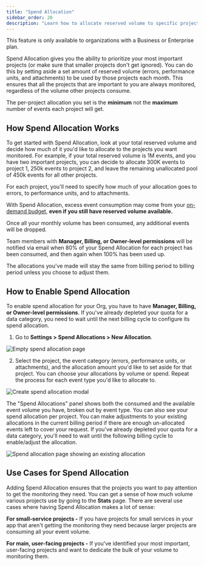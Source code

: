 ```yaml
---
title: "Spend Allocation"
sidebar_order: 20
description: "Learn how to allocate reserved volume to specific projects so that the most important projects are always monitored."
---
```


<Note>

This feature is only available to organizations with a Business or Enterprise plan.

</Note>

Spend Allocation gives you the ability to prioritize your most important projects (or make sure that smaller projects don't get ignored). You can do this by setting aside a set amount of reserved volume (errors, performance units, and attachments) to be used by those projects each month. This ensures that all the projects that are important to you are always monitored, regardless of the volume other projects consume.

<Note>

The per-project allocation you set is the **minimum** not the **maximum** number of events each project will get.

</Note>

## How Spend Allocation Works

To get started with Spend Allocation, look at your total reserved volume and decide how much of it you'd like to allocate to the projects you want monitored. For example, if your total reserved volume is 1M events, and you have two important projects, you can decide to allocate 300K events to project 1, 250k events to project 2, and leave the remaining unallocated pool of 450k events for all other projects.

For each project, you'll need to specify how much of your allocation goes to errors, to performance units, and to attachments.

<Note>

With Spend Allocation, excess event consumption may come from your [on-demand budget](/pricing/#on-demand-capacity), <b>even if you still have reserved volume available.</b>

</Note>

Once all your monthly volume has been consumed, any additional events will be dropped.

Team members with **Manager, Billing, or Owner-level permissions** will be notified via email when 80% of your Spend Allocation for each project has been consumed, and then again when 100% has been used up.

The allocations you've made will stay the same from billing period to billing period unless you choose to adjust them.

## How to Enable Spend Allocation

To enable spend allocation for your Org, you have to have **Manager, Billing, or Owner-level permissions**. If you've already depleted your quota for a data category, you need to wait until the next billing cycle to configure its spend allocation.

1. Go to **Settings > Spend Allocations > New Allocation**.

![Empty spend allocation page](./img/spend-allocation-empty.png)

2. Select the project, the event category (errors, performance units, or attachments), and the allocation amount you'd like to set aside for that project. You can choose your allocations by volume or spend. Repeat the process for each event type you'd like to allocate to.

![Create spend allocation modal](./img/spend-allocation-creation.png)

The "Spend Allocations" panel shows both the consumed and the available event volume you have, broken out by event type. You can also see your spend allocation per project. You can make adjustments to your existing allocations in the current billing period if there are enough un-allocated events left to cover your request. If you've already depleted your quota for a data category, you'll need to wait until the following billing cycle to enable/adjust the allocation.

![Spend allocation page showing an existing allocation](./img/spend-allocation-populated.png)

## Use Cases for Spend Allocation

Adding Spend Allocation ensures that the projects you want to pay attention to get the monitoring they need. You can get a sense of how much volume various projects use by going to the **Stats** page. There are several use cases where having Spend Allocation makes a lot of sense:

**For small-service projects -** If you have projects for small services in your app that aren't getting the monitoring they need because larger projects are consuming all your event volume.

**For main, user-facing projects -** If you've identified your most important, user-facing projects and want to dedicate the bulk of your volume to monitoring them.
